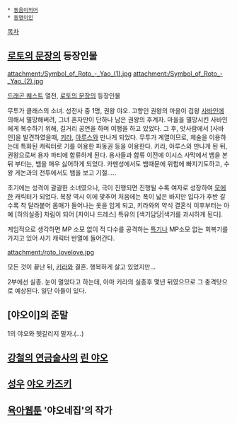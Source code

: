  * [[동음이의어]]
 * [[동명이인]]

[[목차]]

== [[로토의 문장]]의 등장인물 ==
attachment:/Symbol_of_Roto_-_Yao_(1).jpg attachment:/Symbol_of_Roto_-_Yao_(2).jpg

[[드래곤 퀘스트]] 열전, [[로토의 문장]]의 등장인물

무투가 클래스의 소녀. 성전사 중 1명, 권왕 야오.
고향인 권왕의 마을이 검왕 [[사바인]]에 의해서 멸망해버려, 그녀 혼자만이 단하나 남은 권왕의 후계자.
마을을 멸망시킨 사바인에게 복수하기 위해, 길거리 공연을 하며 여행을 하고 있었다.
그 후, 앗사람에서 [사바인]을 발견하였을때, [[키라]], [[아루스]]와 만나게 되었다.
무투가 계열이므로, 체술을 이용하는데 특화된 캐릭터로 기를 이용한 파동권 등을 이용한다.
키라, 아루스와 만나게 된 뒤, 권왕으로써 용자 파티에 합류하게 된다.
용사들과 합류 이전에 이시스 사막에서 뱀을 본 뒤 부터는, 뱀을 매우 싫어하게 되었다. 카멘성에서도 뱀때문에 위험에 빠지기도하고, 수왕 게논과의 전투에서도 뱀을 보고 기절.....

초기에는 성격이 괄괄한 소녀였으나, 극이 진행되면 진행될 수록 여자로 성장하여 [[모에]]한 캐릭터가 되었다. 복장 역시 이에 맞추어 처음에는 폭이 넓은 바지만 입다가 후반 갈수록 착 달라붙어 몸매가 들어나는 옷을 입게 되고, 키라와의 약식 결혼식 이후부터는 아예 [하의실종] 차림이 되어 [차이나 드레스] 특유의 [색기담당|색기를 과시하게 된다].

게임적으로 생각하면 MP 소모 없이 적 다수를 공격하는 [[특기]]나 MP소모 없는 회복기를 가지고 있어 사기 캐릭터 반열에 들어간다.

attachment:/roto_lovelove.jpg

모든 것이 끝난 뒤, [[키라]]와 결혼. 행복하게 살고 있었지만...

2부에선 실종. 눈이 멀었다고 하는데, 아마 키라의 실종후 몇년 뒤였으므로 그 충격탓으로 예상된다. 일단 아들이 있다.


== [야오이]의 준말 ==
1의 야오와 헷갈리지 말자.(...)

== [[강철의 연금술사]]의 [[린 야오]] ==

== [[성우]] [[야오 카즈키]] ==

== [[육아]][[웹툰]] '야오네집'의 작가 ==
